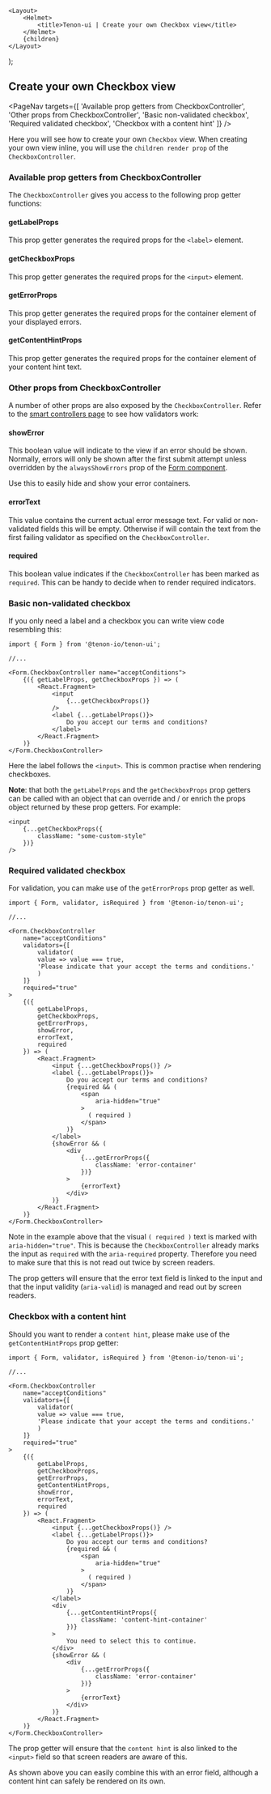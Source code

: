 

    <Layout>
        <Helmet>
            <title>Tenon-ui | Create your own Checkbox view</title>
        </Helmet>
        {children}
    </Layout>
);

## Create your own Checkbox view

<PageNav
    targets={[
        'Available prop getters from CheckboxController',
        'Other props from CheckboxController',
        'Basic non-validated checkbox',
        'Required validated checkbox',
        'Checkbox with a content hint'
    ]}
/>

Here you will see how to create your own `Checkbox` view. When creating your own view inline,
you will use the `children render prop` of the `CheckboxController`.

### Available prop getters from CheckboxController

The `CheckboxController` gives you access to the following prop getter functions:

#### getLabelProps

This prop getter generates the required props for the `<label>` element.

#### getCheckboxProps

This prop getter generates the required props for the `<input>` element.

#### getErrorProps

This prop getter generates the required props for the container element of your
displayed errors.

#### getContentHintProps

This prop getter generates the required props for the container element of your
content hint text.

### Other props from CheckboxController

A number of other props are also exposed by the `CheckboxController`. Refer to the
[smart controllers page](/forms-smart-controllers) to see how validators work:

#### showError

This boolean value will indicate to the view if an error should be shown. Normally, errors
will only be shown after the first submit attempt unless overridden by the `alwaysShowErrors`
prop of the [Form component](/forms-form-component).

Use this to easily hide and show your error containers.

#### errorText

This value contains the current actual error message text. For valid or non-validated fields
this will be empty. Otherwise if will contain the text from the first failing validator as
specified on the `CheckboxController`.

#### required

This boolean value indicates if the `CheckboxController` has been marked as `required`. This
can be handy to decide when to render required indicators.

### Basic non-validated checkbox

If you only need a label and a checkbox you can write view code resembling this:

```
import { Form } from '@tenon-io/tenon-ui';

//...

<Form.CheckboxController name="acceptConditions">
    {({ getLabelProps, getCheckboxProps }) => (
        <React.Fragment>
            <input
                {...getCheckboxProps()}
            />
            <label {...getLabelProps()}>
                Do you accept our terms and conditions?
            </label>
        </React.Fragment>
    )}
</Form.CheckboxController>
```

Here the label follows the `<input>`. This is common practise when rendering checkboxes.

**Note**: that both the `getLabelProps` and the `getCheckboxProps` prop getters can be called
with an object that can override and / or enrich the props object returned by these prop getters.
For example:

```
<input
    {...getCheckboxProps({
        className: "some-custom-style"
    })}
/>
```

### Required validated checkbox

For validation, you can make use of the `getErrorProps` prop getter as well.

```
import { Form, validator, isRequired } from '@tenon-io/tenon-ui';

//...

<Form.CheckboxController
    name="acceptConditions"
    validators={[
        validator(
        value => value === true,
        'Please indicate that your accept the terms and conditions.'
        )
    ]}
    required="true"
>
    {({
        getLabelProps,
        getCheckboxProps,
        getErrorProps,
        showError,
        errorText,
        required
    }) => (
        <React.Fragment>
            <input {...getCheckboxProps()} />
            <label {...getLabelProps()}>
                Do you accept our terms and conditions?
                {required && (
                    <span
                        aria-hidden="true"
                    >
                      ( required )
                    </span>
                )}
            </label>
            {showError && (
                <div
                    {...getErrorProps({
                        className: 'error-container'
                    })}
                >
                    {errorText}
                </div>
            )}
        </React.Fragment>
    )}
</Form.CheckboxController>
```

Note in the example above that the visual `( required )` text is marked with `aria-hidden="true"`. This
is because the `CheckboxController` already marks the input as `required` with the
`aria-required` property. Therefore you need to make sure that this is not read out twice by
screen readers.

The prop getters will ensure that the error text field is linked to the input and that the input
validity (`aria-valid`) is managed and read out by screen readers.

### Checkbox with a content hint

Should you want to render a `content hint`, please make use of the `getContentHintProps` prop getter:

```
import { Form, validator, isRequired } from '@tenon-io/tenon-ui';

//...

<Form.CheckboxController
    name="acceptConditions"
    validators={[
        validator(
        value => value === true,
        'Please indicate that your accept the terms and conditions.'
        )
    ]}
    required="true"
>
    {({
        getLabelProps,
        getCheckboxProps,
        getErrorProps,
        getContentHintProps,
        showError,
        errorText,
        required
    }) => (
        <React.Fragment>
            <input {...getCheckboxProps()} />
            <label {...getLabelProps()}>
                Do you accept our terms and conditions?
                {required && (
                    <span
                        aria-hidden="true"
                    >
                      ( required )
                    </span>
                )}
            </label>
            <div
                {...getContentHintProps({
                    className: 'content-hint-container'
                })}
            >
                You need to select this to continue.
            </div>
            {showError && (
                <div
                    {...getErrorProps({
                        className: 'error-container'
                    })}
                >
                    {errorText}
                </div>
            )}
        </React.Fragment>
    )}
</Form.CheckboxController>
```

The prop getter will ensure that the `content hint` is also linked to the `<input>` field so that
screen readers are aware of this.

As shown above you can easily combine this with an error field, although a content hint can safely be
rendered on its own.
